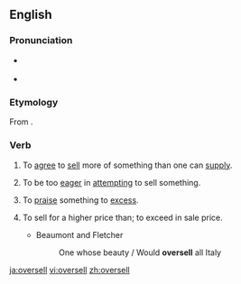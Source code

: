 ==English==

===Pronunciation===
* {{a|US}} {{IPA|/oʊ.vɚ.sɛl/|lang=en}}
* {{rhymes|ɛl|lang=en}}

===Etymology===
From {{prefix|over|sell|lang=en}}.

===Verb===
{{en-verb|oversells|overselling|oversold}}

# {{label|en|transitive}} To [[agree]] to [[sell]] more of something than one can [[supply]].
# {{label|en|transitive}} To be too [[eager]] in [[attempting]] to sell something.
# {{label|en|transitive}} To [[praise]] something to [[excess]].
# {{label|en|transitive|obsolete}} To sell for a higher price than; to exceed in sale price.
#* Beaumont and Fletcher
#*: One whose beauty / Would '''oversell''' all Italy

[[ja:oversell]]
[[vi:oversell]]
[[zh:oversell]]